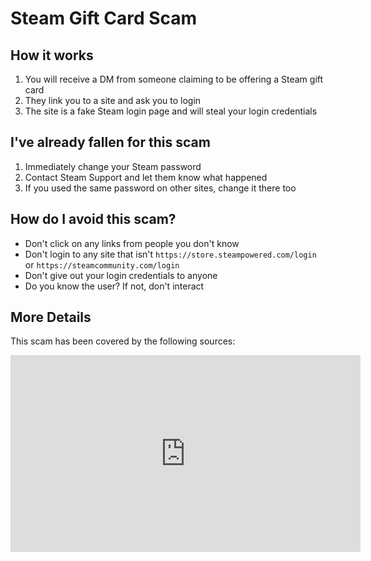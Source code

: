 # Steam Gift Card Scam

## How it works
1. You will receive a DM from someone claiming to be offering a Steam gift card
2. They link you to a site and ask you to login
3. The site is a fake Steam login page and will steal your login credentials

## I've already fallen for this scam
1. Immediately change your Steam password
2. Contact Steam Support and let them know what happened
3. If you used the same password on other sites, change it there too

## How do I avoid this scam?
- Don't click on any links from people you don't know
- Don't login to any site that isn't `https://store.steampowered.com/login` or `https://steamcommunity.com/login`
- Don't give out your login credentials to anyone
- Do you know the user? If not, don't interact

## More Details
This scam has been covered by the following sources:

<iframe width="560" height="315" src="https://www.youtube.com/embed/Jz-3goOPj9o?start=349" title="YouTube video player" frameborder="0" allow="accelerometer; autoplay; clipboard-write; encrypted-media; gyroscope; picture-in-picture; web-share" referrerpolicy="strict-origin-when-cross-origin" allowfullscreen></iframe>
